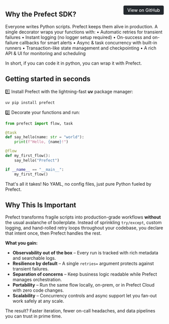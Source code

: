 <a href="https://github.com/griggz/prefect-examples-test/blob/main/04_features/01_introduction.py" target="_blank" style="float: right; padding: 6px 12px; background-color: #24292e; color: #ffffff; border-radius: 4px; text-decoration: none; font-size: 0.875rem; font-weight: 500;">View on GitHub</a>


## Why the Prefect SDK?
Everyone writes Python scripts. Prefect keeps them alive in production.
A single decorator wraps your functions with:
• Automatic retries for transient failures
• Instant logging (no logger setup required)
• On-success and on-failure callbacks for smart alerts
• Async & task concurrency with built-in runners
• Transaction-like state management and checkpointing
• A rich API & UI for monitoring and scheduling

In short, if you can code it in python, you can wrap it with Prefect.

## Getting started in seconds

1️⃣ Install Prefect with the lightning-fast **uv** package manager:

```
uv pip install prefect
```

2️⃣ Decorate your functions and run:

```python
from prefect import flow, task

@task
def say_hello(name: str = "world"):
    print(f"Hello, {name}!")

@flow
def my_first_flow():
    say_hello("Prefect")

if __name__ == "__main__":
    my_first_flow()

```

That's all it takes! No YAML, no config files, just pure Python fueled by Prefect.

## Why This Is Important
Prefect transforms fragile scripts into production-grade workflows **without** the usual avalanche of
boilerplate. Instead of sprinkling `try/except`, custom logging, and hand-rolled retry loops
throughout your codebase, you declare that intent once, then Prefect handles the rest.

**What you gain:**
* **Observability out of the box** – Every run is tracked with rich metadata and searchable logs.
* **Resilience by default** – A single `retries=` argument protects against transient failures.
* **Separation of concerns** – Keep business logic readable while Prefect manages orchestration.
* **Portability** – Run the same flow locally, on-prem, or in Prefect Cloud with zero code changes.
* **Scalability** – Concurrency controls and async support let you fan-out work safely at any scale.

The result? Faster iteration, fewer on-call headaches, and data pipelines you can trust in prime time.
